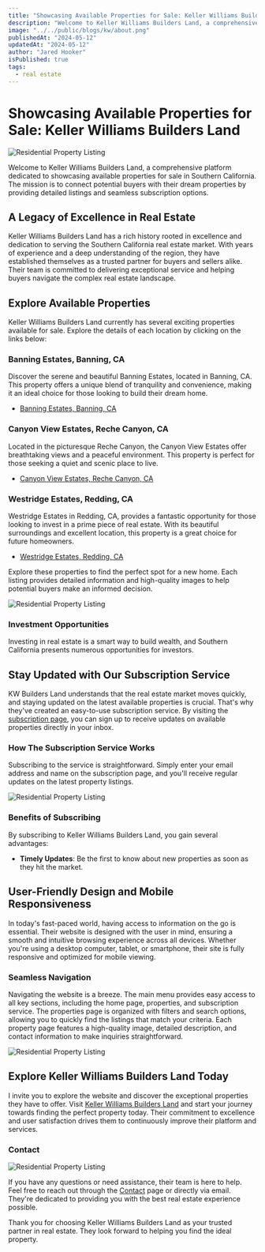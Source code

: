 ```yaml
---
title: "Showcasing Available Properties for Sale: Keller Williams Builders Land"
description: "Welcome to Keller Williams Builders Land, a comprehensive platform dedicated to showcasing available properties for sale in Southern California. Our mission is to connect potential buyers with their dream properties by providing detailed listings and seamless subscription options."
image: "../../public/blogs/kw/about.png"
publishedAt: "2024-05-12"
updatedAt: "2024-05-12"
author: "Jared Hooker"
isPublished: true
tags: 
  - real estate
---
```


# Showcasing Available Properties for Sale: Keller Williams Builders Land

<img src="/blogs/kw/preview.png" alt="Residential Property Listing" />

Welcome to Keller Williams Builders Land, a comprehensive platform dedicated to showcasing available properties for sale in Southern California. The mission is to connect potential buyers with their dream properties by providing detailed listings and seamless subscription options.

## A Legacy of Excellence in Real Estate

Keller Williams Builders Land has a rich history rooted in excellence and dedication to serving the Southern California real estate market. With years of experience and a deep understanding of the region, they have established themselves as a trusted partner for buyers and sellers alike. Their team is committed to delivering exceptional service and helping buyers navigate the complex real estate landscape.

## Explore Available Properties

Keller Williams Builders Land currently has several exciting properties available for sale. Explore the details of each location by clicking on the links below:

### Banning Estates, Banning, CA
Discover the serene and beautiful Banning Estates, located in Banning, CA. This property offers a unique blend of tranquility and convenience, making it an ideal choice for those looking to build their dream home.
- [Banning Estates, Banning, CA](https://kwbuildersland.com/Properties/banning-estates-banning-ca)

### Canyon View Estates, Reche Canyon, CA
Located in the picturesque Reche Canyon, the Canyon View Estates offer breathtaking views and a peaceful environment. This property is perfect for those seeking a quiet and scenic place to live.
- [Canyon View Estates, Reche Canyon, CA](https://kwbuildersland.com/Properties/canyon-view-estates-reche-canyon-ca)

### Westridge Estates, Redding, CA
Westridge Estates in Redding, CA, provides a fantastic opportunity for those looking to invest in a prime piece of real estate. With its beautiful surroundings and excellent location, this property is a great choice for future homeowners.
- [Westridge Estates, Redding, CA](https://kwbuildersland.com/Properties/westridge-estates-redding-ca)

Explore these properties to find the perfect spot for a new home. Each listing provides detailed information and high-quality images to help potential buyers make an informed decision.


<img src="/blogs/kw/highview5.png" alt="Residential Property Listing" />

### Investment Opportunities

Investing in real estate is a smart way to build wealth, and Southern California presents numerous opportunities for investors.

## Stay Updated with Our Subscription Service

KW Builders Land understands that the real estate market moves quickly, and staying updated on the latest available properties is crucial. That's why they've created an easy-to-use subscription service. By visiting the [subscription page](https://kwbuildersland.com/subscriptions/subscribe), you can sign up to receive updates on available properties directly in your inbox. 

### How The Subscription Service Works

Subscribing to the service is straightforward. Simply enter your email address and name on the subscription page, and you'll receive regular updates on the latest property listings.

<img src="/blogs/kw/highview4.png" alt="Residential Property Listing" />

### Benefits of Subscribing

By subscribing to Keller Williams Builders Land, you gain several advantages:

- **Timely Updates**: Be the first to know about new properties as soon as they hit the market.

## User-Friendly Design and Mobile Responsiveness

In today's fast-paced world, having access to information on the go is essential. Their website is designed with the user in mind, ensuring a smooth and intuitive browsing experience across all devices. Whether you're using a desktop computer, tablet, or smartphone, their site is fully responsive and optimized for mobile viewing.

### Seamless Navigation

Navigating the website is a breeze. The main menu provides easy access to all key sections, including the home page, properties, and subscription service. The properties page is organized with filters and search options, allowing you to quickly find the listings that match your criteria. Each property page features a high-quality image, detailed description, and contact information to make inquiries straightforward.

<img src="/blogs/kw/highview.png" alt="Residential Property Listing" />

## Explore Keller Williams Builders Land Today

I invite you to explore the website and discover the exceptional properties they have to offer. Visit [Keller Williams Builders Land](https://kwbuildersland.com) and start your journey towards finding the perfect property today. Their commitment to excellence and user satisfaction drives them to continuously improve their platform and services.

### Contact

<img src="/blogs/kw/about.png" alt="Residential Property Listing" />

If you have any questions or need assistance, their team is here to help. Feel free to reach out through the [Contact](https://kwbuildersland.com/Contact) page or directly via email. They're dedicated to providing you with the best real estate experience possible.

Thank you for choosing Keller Williams Builders Land as your trusted partner in real estate. They look forward to helping you find the ideal property.
